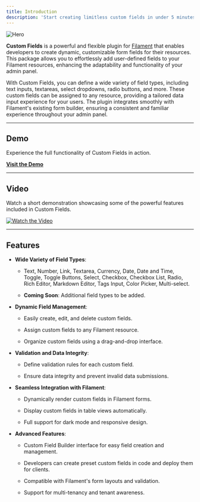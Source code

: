 ```yaml
---
title: Introduction
description: 'Start creating limitless custom fields in under 5 minutes'
---
```


<img alt="Hero" classname="block dark:hidden" src="/images/hero-light.svg" />

**Custom Fields** is a powerful and flexible plugin for [Filament](https://filamentphp.com/) that enables developers to
create dynamic, customizable form fields for their resources. This package allows you to effortlessly add user-defined
fields to your Filament resources, enhancing the adaptability and functionality of your admin panel.

With Custom Fields, you can define a wide variety of field types, including text inputs, textareas, select dropdowns,
radio buttons, and more. These custom fields can be assigned to any resource, providing a tailored data input experience
for your users. The plugin integrates smoothly with Filament's existing form builder, ensuring a consistent and familiar
experience throughout your admin panel.

***

## Demo

Experience the full functionality of Custom Fields in action.

[**Visit the Demo**](https://relaticle.com)

***

## Video

Watch a short demonstration showcasing some of the powerful features included in Custom Fields.

[![Watch the Video](https://github.com/Relaticle/custom-fields-community/raw/main/docs/media/custom-fields-video-play-preview.png)](https://www.youtube.com/watch?v=m5ANY3ih6xo)

***

## Features

* **Wide Variety of Field Types**:

  * Text, Number, Link, Textarea, Currency, Date, Date and Time, Toggle, Toggle Buttons, Select, Checkbox, Checkbox
    List, Radio, Rich Editor, Markdown Editor, Tags Input, Color Picker, Multi-select.

  * **Coming Soon**: Additional field types to be added.

* **Dynamic Field Management**:

  * Easily create, edit, and delete custom fields.

  * Assign custom fields to any Filament resource.

  * Organize custom fields using a drag-and-drop interface.

* **Validation and Data Integrity**:

  * Define validation rules for each custom field.

  * Ensure data integrity and prevent invalid data submissions.

* **Seamless Integration with Filament**:

  * Dynamically render custom fields in Filament forms.

  * Display custom fields in table views automatically.

  * Full support for dark mode and responsive design.

* **Advanced Features**:

  * Custom Field Builder interface for easy field creation and management.

  * Developers can create preset custom fields in code and deploy them for clients.

  * Compatible with Filament's form layouts and validation.

  * Support for multi-tenancy and tenant awareness.